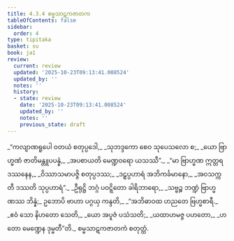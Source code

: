 ```yaml
---
title: 4.3.4 စမ္မသာဋကဇာတက
tableOfContents: false
sidebar:
  order: 4
type: tipitaka
basket: su
book: ja1
review:
  current: review
  updated: '2025-10-23T09:13:41.008524'
  updated_by: ''
  notes: ''
  history:
  - state: review
    date: '2025-10-23T09:13:41.008524'
    updated_by: ''
    notes: ''
    previous_state: draft
---
```



<ReviewStatus review={frontmatter.review} showDetails={true} />

<HypothesisAnnotation frontmatter={frontmatter} />

<DynamicBreadcrumb />

<Division number="93" book="ja1" e="ch" v="22" p="105">

<Paragraph number="1002" type="verses" book="ja1">
_“ကလျာဏရူပေါ ဝတယံ စတုပ္ပဒေါ,_  
_သုဘဒ္ဒကော စေဝ သုပေသလော စ;_  
_ယော ဗြာဟ္မဏံ ဇာတိမန္တူပပန္နံ,_  
_အပစာယတိ မေဏ္ဍဝရော ယသဿီ”._  

</Paragraph>

</Division>
<Division number="94" book="ja1" e="ch" v="22" p="105">

<Paragraph number="1003" type="verses" book="ja1">
_“မာ ဗြာဟ္မဏ ဣတ္တရဒဿနေန,_  
_ဝိဿာသမာပဇ္ဇိ စတုပ္ပဒဿ;_  
_ဒဠှပ္ပဟာရံ အဘိကင်္ခမာနော,_  
_အဝသက္ကတီ ဒဿတိ သုပ္ပဟာရံ”._  

</Paragraph>

</Division>
<Division number="95" book="ja1" e="ch" v="22" p="105">

<Paragraph number="1004" type="verses" book="ja1">
_ဦရုဋ္ဌိ ဘဂ္ဂံ ပဝဋ္ဋိတော ခါရိဘာရော,_  
_သဗ္ဗဉ္စ ဘဏ္ဍံ ဗြာဟ္မဏဿ ဘိန္နံ;_  
ဥဘောပိ ဗာဟာ ပဂ္ဂယှ ကန္ဒတိ,_  
_“အဘိဓာဝထ ဟညတေ ဗြဟ္မစာရီ._  

</Paragraph>

</Division>
<Division number="96" book="ja1" e="ch" v="22" p="105">

<Paragraph number="1005" type="verses" book="ja1">
_ဧဝံ သော နိဟတော သေတိ,_  
_ယော အပူဇံ ပသံသတိ;_  
_ယထာဟမဇ္ဇ ပဟတော,_  
_ဟတော မေဏ္ဍေန ဒုမ္မတီ”တိ._  


</Paragraph>
</Division>

<Paragraph number="1006" type="center" book="ja1">
စမ္မသာဋကဇာတကံ စတုတ္ထံ.
</Paragraph>